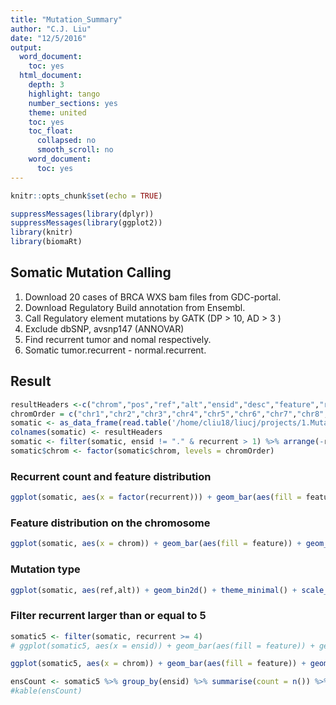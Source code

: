 ```yaml
---
title: "Mutation_Summary"
author: "C.J. Liu"
date: "12/5/2016"
output:
  word_document:
    toc: yes
  html_document:
    depth: 3
    highlight: tango
    number_sections: yes
    theme: united
    toc: yes
    toc_float:
      collapsed: no
      smooth_scroll: no
    word_document:
      toc: yes
---
```


```r
knitr::opts_chunk$set(echo = TRUE)
```

```r
suppressMessages(library(dplyr))
suppressMessages(library(ggplot2))
library(knitr)
library(biomaRt)
```

## Somatic Mutation Calling

1. Download 20 cases of BRCA WXS bam files from GDC-portal.
2. Download Regulatory Build annotation from Ensembl.
3. Call Regulatory element mutations by GATK (DP > 10, AD > 3 )
4. Exclude dbSNP, avsnp147 (ANNOVAR)
5. Find recurrent tumor and nomal respectively.
6. Somatic tumor.recurrent - normal.recurrent.

## Result
```r
resultHeaders <-c("chrom","pos","ref","alt","ensid","desc","feature","recurrent")
chromOrder = c("chr1","chr2","chr3","chr4","chr5","chr6","chr7","chr8","chr9","chr10","chr11","chr12","chr13","chr14","chr15","chr16","chr17","chr18","chr19","chr20","chr21","chr22","chrX")
somatic <- as_data_frame(read.table('/home/cliu18/liucj/projects/1.Mutation_calling_in_non-condig_region_through_EXOME/4.compare_tumor_normal/somatic.recurrency', header = F, sep = "\t"))
colnames(somatic) <- resultHeaders
somatic <- filter(somatic, ensid != "." & recurrent > 1) %>% arrange(-recurrent)
somatic$chrom <- factor(somatic$chrom, levels = chromOrder)
```

### Recurrent count and feature distribution
```r
ggplot(somatic, aes(x = factor(recurrent))) + geom_bar(aes(fill = feature)) + geom_text(stat = 'count', aes(label = ..count..), vjust = -0.3) + theme_minimal() + xlab("Recurrent") + ylab("Count") + ggtitle(paste("Total ",nrow(somatic)," (Recurrent > 2)"))
```

### Feature distribution on the chromosome
```r
ggplot(somatic, aes(x = chrom)) + geom_bar(aes(fill = feature)) + geom_text(stat = 'count', aes(label = ..count..), vjust = -0.3, size = 3) + theme_minimal() + theme(axis.text.x = element_text(angle = 45, hjust = 1)) + xlab("Chromosome") + ylab("Count") + ggtitle("Chromosome Distribution")
```

### Mutation type
```r
ggplot(somatic, aes(ref,alt)) + geom_bin2d() + theme_minimal() + scale_fill_gradient(low = "#00AFBB", high = "#FC3E07")
```

### Filter recurrent larger than or equal to 5
```r
somatic5 <- filter(somatic, recurrent >= 4)
# ggplot(somatic5, aes(x = ensid)) + geom_bar(aes(fill = feature)) + geom_text(stat = 'count', aes(label = ..count..), vjust = -0.3) + theme_minimal() + xlab("Recurrent") + ylab("Count") + ggtitle(paste("Total ",nrow(somatic5)," (Recurrent > 2)")) + theme(axis.text.x = element_text(angle = 90, hjust = 1))

ggplot(somatic5, aes(x = chrom)) + geom_bar(aes(fill = feature)) + geom_text(stat = 'count', aes(label = ..count..), vjust = -0.3, size = 3) + theme_minimal() + theme(axis.text.x = element_text(angle = 45, hjust = 1)) + xlab("Chromosome") + ylab("Count") + ggtitle("Chromosome Distribution")

ensCount <- somatic5 %>% group_by(ensid) %>% summarise(count = n()) %>% arrange(-count)
#kable(ensCount)
```







